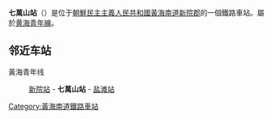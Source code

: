 {{朝鮮半島車站資訊
|公司色 = blue
|文字色 = 
|站名 = 七萬山站
|圖片 = 
|pxl = 
|圖片說明 =
|前一站 = [[新院站_(黄海南道)|新院]]
|前一站距離 = 
|後一站距離 = 
|後一站 = [[盐滩站|盐滩]]
|所屬路線 = [[黄海青年线|黄海青年线]]
|距離 = 
|起點站 = [[沙里院青年站|沙里院青年]]
|諺文 = 칠만산역	
|朝鮮漢字 = 七萬山驛
|文觀部式 = 
|馬-賴式 = Ch'ilmansan-yŏk		
|副站名 = 
|車站編號 = 
|停站路線數 = 
|所屬公司 = [[朝鮮民主主義人民共和國鐵道省|朝鮮民主主義人民共和國鐵道省]]
|所在地 =[[黃海南道|黃海南道]][[新院郡|新院郡]]
|車站構造 = 地面车站
|月台配置 = 
|啟用年月日 =
|廢站年月日 = 
|上下車人次 = 
|統計年度 = 
|轉車 = 
|備註 = 
|全寬備註 = 
}}

'''七萬山站'''（{{lang-ko|'''칠만산역'''}}）是位于[[朝鮮民主主義人民共和國|朝鮮民主主義人民共和國]][[黃海南道|黃海南道]][[新院郡|新院郡]]的一個鐵路車站。屬於[[黄海青年線|黄海青年線]]。

==邻近车站==
黃海青年线
:[[新院站_(黄海南道)|新院站]] - '''七萬山站''' - [[盐滩站|盐滩站]]

{{黃海青年線}}

{{朝鲜铁路小作品}}

[[Category:黃海南道鐵路車站|Category:黃海南道鐵路車站]]